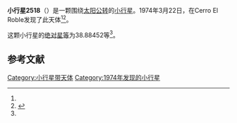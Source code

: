 {{Infobox planet
| bgcolour = #FFFFC0
| name = 2518 Rutllant
| symbol = 
| image = 
| caption = 
| discovery = yes
| discovery_ref = 
| discoverer = {{link-en|卡洛斯·托雷斯|Carlos Torres (astronomer)}}
| discovery_site = [[Cerro_El_Roble|Cerro El Roble]] 
| discovered = 1974年3月22日
| designations = yes
| mp_name = 
| named_after = 
| alt_names = 1974 FG/ 1974 HU / 1978 NA3
| mp_category = [[主带小行星|主带小行星]]
| orbit_ref = <ref name="a">[http://ssd.jpl.nasa.gov/sbdb.cgi?sstr=2518 2518 Rutllant] {{Wayback|url=http://ssd.jpl.nasa.gov/sbdb.cgi?sstr=2518 |date=20200820030056 }}，小行星數據庫瀏覽器（JPL Small-Body Database Browser）－[[美国国家航空航天局|美国国家航空航天局]]喷气推进实验室</ref>
| epoch = 2456400.5 (2013年4月18日更新)
| aphelion = {{convert|2.7090549|AU|km|3|abbr=on|lk=out}}
| perihelion = {{convert|1.9082133|AU|km|3|abbr=on}}
| semimajor = {{convert|2.3086341|AU|km|3|abbr=on}}
| eccentricity = 0.1734449
| period = 1281.241745 [[日|日]]<br />3.51[[儒略年|儒略年]]
| avg_speed = 
| inclination = 5.92342
| asc_node = 205.63100
| mean_anomaly = 
| arg_peri = 38.88452
| satellites = 
| physical_characteristics = yes
| dimensions = 
| mass = 
| density = 
| surface_grav = 
| escape_velocity = 
| sidereal_day = 
| axial_tilt = 
| pole_ecliptic_lat = 
| pole_ecliptic_lon = 
| albedo = 
| temperatures= 
| temp_name1 = 
| mean_temp_1 = 
| max_temp_1 = 
| temp_name2 = 
| max_temp_2 = 
| spectral_type = 
| abs_magnitude = 38.88452
}}

'''小行星2518'''（{{lang-en|2518 Rutllant}}）是一颗围绕[[太阳|太阳]][[公转|公转]]的[[小行星|小行星]]。1974年3月22日，{{link-en|卡洛斯·托雷斯|Carlos Torres (astronomer)}}在Cerro El Roble发现了此天体<ref name="a" /><ref>{{cite news|title=小行星列表|url=http://cfa-www.harvard.edu/iau/lists/NumberedMPs.txt|accessdate=2013-07-08|newspaper=哈佛大学|archive-date=2008-05-17|archive-url=https://web.archive.org/web/20080517010638/http://cfa-www.harvard.edu/iau/lists/NumberedMPs.txt|dead-url=no}}</ref>。

这颗小行星的[[绝对星等|绝对星等]]为38.88452等<ref name="a" />。

==参考文献==
{{reflist}}
{{Minor Planet Number|[[小行星2517|小行星2517]]|[[小行星2519|小行星2519]]}}

{{小天体}}

[[Category:小行星带天体|Category:小行星带天体]]
[[Category:1974年发现的小行星|Category:1974年发现的小行星]]

{{asteroid-stub}}